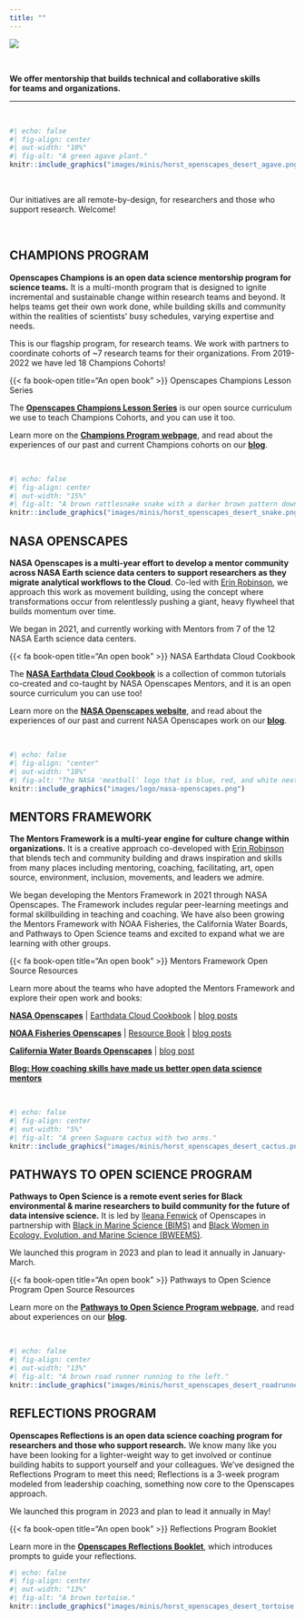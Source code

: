 ```yaml
---
title: ""
---
```


::: {.column-screen}
![](images/banner_imgs/text_banners/initiatives_banner.png)

<br>

::: {.white-div}
::: {.medium-body-text .center-text}
**We offer mentorship that builds technical and collaborative skills<br>for teams and organizations.**
:::

---

<br>

```r
#| echo: false
#| fig-align: center
#| out-width: "10%"
#| fig-alt: "A green agave plant."
knitr::include_graphics("images/minis/horst_openscapes_desert_agave.png")
```
<br>

::: {.center-text}
Our initiatives are all remote-by-design, for researchers and those who support research.  Welcome!
:::

<br> 

## CHAMPIONS PROGRAM

**Openscapes Champions is an open data science mentorship program for science teams.** It is a multi-month program that is designed to ignite incremental and sustainable change within research teams and beyond. It helps teams get their own work done, while building skills and community within the realities of scientists' busy schedules, varying expertise and needs.

This is our flagship program, for research teams. We work with partners to coordinate cohorts of ~7 research teams for their organizations. From 2019-2022 we have led 18 Champions Cohorts!

::: {.yellow-bg}
::: {.medium-body-text .center-text}
{{< fa book-open title="An open book" >}} Openscapes Champions Lesson Series
:::
::: {.center-text}
The [**Openscapes Champions Lesson Series**](https://openscapes.github.io/series) is our open source curriculum we use to teach Champions Cohorts, and you can use it too.

Learn more on the [**Champions Program webpage**](champions_program.qmd), and read about the experiences of our past and current Champions cohorts on our [**blog**](blog.qmd#category=champions).
:::
:::


<br>

```r
#| echo: false
#| fig-align: center
#| out-width: "15%"
#| fig-alt: "A brown rattlesnake snake with a darker brown pattern down its back."
knitr::include_graphics("images/minis/horst_openscapes_desert_snake.png")
```

## NASA OPENSCAPES


**NASA Openscapes is a multi-year effort to develop a mentor community across NASA Earth science data centers to support researchers as they migrate analytical workflows to the Cloud**. Co-led with [Erin Robinson](https://erinrobinson.info/), we approach this work as movement building, using the concept where transformations occur from relentlessly pushing a giant, heavy flywheel that builds momentum over time.

We began in 2021, and currently working with Mentors from 7 of the 12 NASA Earth science data centers.

::: {.yellow-bg}
::: {.medium-body-text .center-text}
{{< fa book-open title="An open book" >}} NASA Earthdata Cloud Cookbook
:::
::: {.center-text}

The [**NASA Earthdata Cloud Cookbook**](https://nasa-openscapes.github.io/earthdata-cloud-cookbook/) is a collection of common tutorials co-created and co-taught by NASA Openscapes Mentors, and it is an open source curriculum you can use too!

Learn more on the [**NASA Openscapes website**](https://nasa-openscapes.github.io/), and read about the experiences of our past and current NASA Openscapes work on our [**blog**](blog.qmd#category=nasa-framework).
:::
:::

<br>

```r
#| echo: false
#| fig-align: "center"
#| out-width: "18%"
#| fig-alt: "The NASA 'meatball' logo that is blue, red, and white next to an orange Openscapes logo."
knitr::include_graphics("images/logo/nasa-openscapes.png")
```


## MENTORS FRAMEWORK

**The Mentors Framework is a multi-year engine for culture change within organizations.** It is a creative approach co-developed with [Erin Robinson](https://erinrobinson.info/) that blends tech and community building and draws inspiration and skills from many places including mentoring, coaching, facilitating, art, open source, environment, inclusion, movements, and leaders we admire.

We began developing the Mentors Framework in 2021 through NASA Openscapes. The Framework includes regular peer-learning meetings and formal skillbuilding in teaching and coaching. We have also been growing the Mentors Framework with NOAA Fisheries, the California Water Boards, and Pathways to Open Science teams and excited to expand what we are learning with other groups.


::: {.yellow-bg}
::: {.medium-body-text .center-text}
{{< fa book-open title="An open book" >}} Mentors Framework Open Source Resources
:::
::: {.center-text}
Learn more about the teams who have adopted the Mentors Framework and explore their open work and books:

[**NASA Openscapes**](https://nasa-openscapes.github.io/) | [Earthdata Cloud Cookbook](https://nasa-openscapes.github.io/earthdata-cloud-cookbook/) | [blog posts](blog.qmd#category=nasa-framework)  


[**NOAA Fisheries Openscapes**](https://nmfs-openscapes.github.io/) | [Resource Book](https://nmfs-opensci.github.io/ResourceBook/) | [blog posts](blog.qmd#category=noaa-fisheries)  

[**California Water Boards Openscapes**](https://cawaterboarddatacenter.github.io/swrcb-openscapes/) | [blog post](blog/2022-12-02-swrcb-2022/index.qmd)

[**Blog: How coaching skills have made us better open data science mentors**](https://www.openscapes.org/blog/2023/05/17/mentor-coach/)

:::
:::

<br>

```r
#| echo: false
#| fig-align: center
#| out-width: "5%"
#| fig-alt: "A green Saguaro cactus with two arms."
knitr::include_graphics("images/minis/horst_openscapes_desert_cactus.png")
```

## PATHWAYS TO OPEN SCIENCE PROGRAM

**Pathways to Open Science is a remote event series for Black environmental & marine researchers to build community for the future of data intensive science.** It is led by [Ileana Fenwick](https://twitter.com/_ileanaf) of Openscapes in partnership with [Black in Marine Science (BIMS)](https://www.blackinmarinescience.org/) and [Black Women in Ecology, Evolution, and Marine Science (BWEEMS)](https://www.bweems.org/).

We launched this program in 2023 and plan to lead it annually in January-March.

::: {.yellow-bg}
::: {.medium-body-text .center-text}
{{< fa book-open title="An open book" >}} Pathways to Open Science Program Open Source Resources
:::
::: {.center-text}
Learn more on the [**Pathways to Open Science Program webpage**](https://openscapes.github.io/pathways-to-open-science/), and read about experiences on our [**blog**](blog.qmd##category=pathways).
:::
:::

<br>

```r
#| echo: false
#| fig-align: center
#| out-width: "13%"
#| fig-alt: "A brown road runner running to the left."
knitr::include_graphics("images/minis/horst_openscapes_desert_roadrunner.png")
```

## REFLECTIONS PROGRAM

**Openscapes Reflections is an open data science coaching program for researchers and those who support research.** We know many like you have been looking for a lighter-weight way to get involved or continue building habits to support yourself and your colleagues. We’ve designed the Reflections Program to meet this need; Reflections is a 3-week program modeled from leadership coaching, something now core to the Openscapes approach.

We launched this program in 2023 and plan to lead it annually in May!

::: {.yellow-bg}
::: {.medium-body-text .center-text}
{{< fa book-open title="An open book" >}} Reflections Program Booklet
:::
::: {.center-text}
Learn more in the [**Openscapes Reflections Booklet**](https://openscapes.github.io/booklet/), which introduces prompts to guide your reflections.
:::
:::

```r
#| echo: false
#| fig-align: center
#| out-width: "13%"
#| fig-alt: "A brown tortoise."
knitr::include_graphics("images/minis/horst_openscapes_desert_tortoise.png")
```

:::
:::